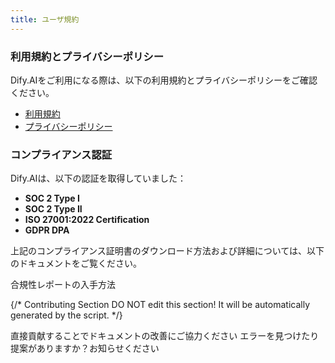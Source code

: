 ```yaml
---
title: ユーザ規約
---
```



### **利用規約とプライバシーポリシー**

Dify.AIをご利用になる際は、以下の利用規約とプライバシーポリシーをご確認ください。

* [利用規約](https://dify.ai/terms)
* [プライバシーポリシー](https://dify.ai/privacy)

### **コンプライアンス認証**

Dify.AIは、以下の認証を取得していました：

* **SOC 2 Type I**
* **SOC 2 Type II**
* **ISO 27001:2022 Certification**
* **GDPR DPA**

上記のコンプライアンス証明書のダウンロード方法および詳細については、以下のドキュメントをご覧ください。

<Card title="合規性レポートの入手方法" icon="link" href="get-compliance-report.md">
  合規性レポートの入手方法
</Card>

{/*
Contributing Section
DO NOT edit this section!
It will be automatically generated by the script.
*/}

<CardGroup cols="2">
    <Card
        title="このページを編集する"
        icon="pen-to-square"
        href="https://github.com/langgenius/dify-docs/edit/main/ja-jp/policies/agreement/README.mdx"
    >
        直接貢献することでドキュメントの改善にご協力ください
    </Card>
    <Card
        title="問題を報告する"
        icon="github"
        href="https://github.com/langgenius/dify-docs/issues/new?title=ドキュメントの問題%3A%20&body=%23%23%20問題の説明%0A%3C%21--%20発見した問題について簡単に説明してください%20--%3E%0A%0A%23%23%20ページリンク%0Ahttps%3A%2F%2Fgithub.com%2Flanggenius%2Fdify-docs%2Fblob%2Fmain%2Fja-jp/policies/agreement%2FREADME.mdx%0A%0A%23%23%20提案される変更%0A%3C%21--%20特定の変更案がある場合は、ここで説明してください%20--%3E%0A%0A%3C%21--%20ドキュメントの品質向上にご協力いただきありがとうございます！%20--%3E"
    >
        エラーを見つけたり提案がありますか？お知らせください
    </Card>
</CardGroup>
